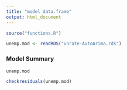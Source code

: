```yaml
---
title: "model data.frame"
output: html_document
---
```


```r
source("functions.R")
```


```r
unemp.mod <- readRDS("unrate-AutoArima.rds")
```

### Model Summary

```r
unemp.mod
```

```r
checkresiduals(unemp.mod)
```

